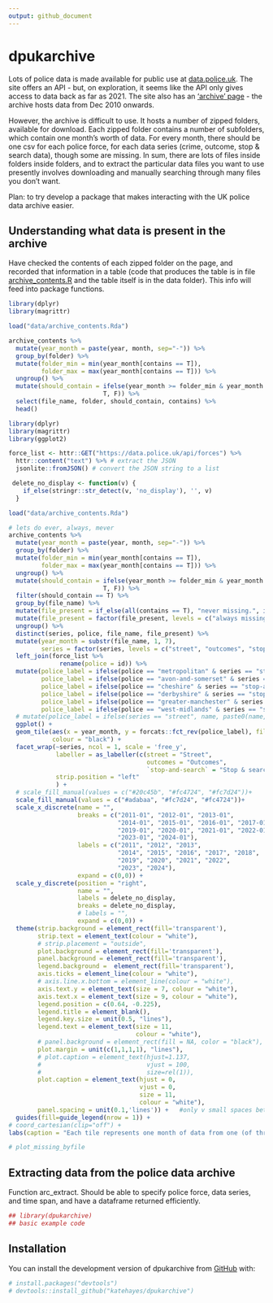 ```yaml
---
output: github_document
---
```



# dpukarchive
<!-- badges: start -->
<!-- badges: end -->

Lots of police data is made available for public use at [data.police.uk](https://data.police.uk). The site offers an API - but, on exploration, it seems like the API only gives access to data back as far as 2021. The site also has an ['archive' page](https://data.police.uk/data/archive/) - the archive hosts data from Dec 2010 onwards. <br>

However, the archive is difficult to use. It hosts a number of zipped folders, available for download. Each zipped folder contains a number of subfolders, which contain one month's worth of data. For every month, there should be one csv for each police force, for each data series (crime, outcome, stop & search data), though some are missing. In sum, there are lots of files inside folders inside folders, and to extract the particular data files you want to use presently involves downloading and manually searching through many files you don't want. <br>

Plan: to try develop a package that makes interacting with the UK police data archive easier. 
<!-- I'm trying to take stock of the archive - figure out what data files are absent/present/present in multiple versions, how to interact with the archive in the most efficient way, etc.results='hide',fig.keep='all'-->
 
## Understanding what data is present in the archive
Have checked the contents of each zipped folder on the page, and recorded that information in a table (code that produces the table is in file [archive_contents.R](https://github.com/katehayes/dpukarchive/blob/main/data-raw/archive_contents.R) and the table itself is in the data folder). This info will feed into package functions. 

```r
library(dplyr)
library(magrittr)

load("data/archive_contents.Rda") 

archive_contents %>% 
  mutate(year_month = paste(year, month, sep="-")) %>% 
  group_by(folder) %>% 
  mutate(folder_min = min(year_month[contains == T]),
         folder_max = max(year_month[contains == T])) %>% 
  ungroup() %>% 
  mutate(should_contain = ifelse(year_month >= folder_min & year_month <= folder_max,
                          T, F)) %>% 
  select(file_name, folder, should_contain, contains) %>% 
  head()

```
 


```r
library(dplyr)
library(magrittr)
library(ggplot2)

force_list <- httr::GET("https://data.police.uk/api/forces") %>%
  httr::content("text") %>% # extract the JSON
  jsonlite::fromJSON() # convert the JSON string to a list

 delete_no_display <- function(v) {
    if_else(stringr::str_detect(v, 'no_display'), '', v)
  }

load("data/archive_contents.Rda")

# lets do ever, always, mever
archive_contents %>% 
  mutate(year_month = paste(year, month, sep="-")) %>% 
  group_by(folder) %>% 
  mutate(folder_min = min(year_month[contains == T]),
         folder_max = max(year_month[contains == T])) %>% 
  ungroup() %>% 
  mutate(should_contain = ifelse(year_month >= folder_min & year_month <= folder_max,
                          T, F)) %>% 
  filter(should_contain == T) %>% 
  group_by(file_name) %>% 
  mutate(file_present = if_else(all(contains == T), "never missing.", if_else(all(contains == F), "always missing;", "sometimes missing;"))) %>% 
  mutate(file_present = factor(file_present, levels = c("always missing;", "sometimes missing;", "never missing."))) %>% 
  ungroup() %>% 
  distinct(series, police, file_name, file_present) %>% 
  mutate(year_month = substr(file_name, 1, 7),
         series = factor(series, levels = c("street", "outcomes", "stop-and-search"))) %>% 
  left_join(force_list %>% 
              rename(police = id)) %>% 
  mutate(police_label = ifelse(police == "metropolitan" & series == "stop-and-search", name, paste0(name, 'no_display')),
         police_label = ifelse(police == "avon-and-somerset" & series == "stop-and-search", name, police_label),
         police_label = ifelse(police == "cheshire" & series == "stop-and-search", name, police_label),
         police_label = ifelse(police == "derbyshire" & series == "stop-and-search", name, police_label),
         police_label = ifelse(police == "greater-manchester" & series == "stop-and-search", name, police_label),
         police_label = ifelse(police == "west-midlands" & series == "stop-and-search", name, police_label)) %>% 
  # mutate(police_label = ifelse(series == "street", name, paste0(name, 'no_display'))) %>%
  ggplot() +
  geom_tile(aes(x = year_month, y = forcats::fct_rev(police_label), fill = file_present),
            colour = "black") +
  facet_wrap(~series, ncol = 1, scale = 'free_y',
             labeller = as_labeller(c(street = "Street", 
                                      outcomes = "Outcomes", 
                                      `stop-and-search` = "Stop & search")), 
             strip.position = "left"
             ) +
  # scale_fill_manual(values = c("#20c45b", "#fc4724", "#fc7d24"))+
  scale_fill_manual(values = c("#adabaa", "#fc7d24", "#fc4724"))+
  scale_x_discrete(name = "",
                   breaks = c("2011-01", "2012-01", "2013-01",
                              "2014-01", "2015-01", "2016-01", "2017-01", "2018-01",
                              "2019-01", "2020-01", "2021-01", "2022-01",
                              "2023-01", "2024-01"),
                   labels = c("2011", "2012", "2013", 
                              "2014", "2015", "2016", "2017", "2018",
                              "2019", "2020", "2021", "2022",
                              "2023", "2024"),
                   expand = c(0,0)) +
  scale_y_discrete(position = "right",
                   name = "",
                   labels = delete_no_display,
                   breaks = delete_no_display,
                   # labels = "",
                   expand = c(0,0)) +
  theme(strip.background = element_rect(fill='transparent'),
        strip.text = element_text(colour = "white"),
        # strip.placement = "outside",
        plot.background = element_rect(fill='transparent'),
        panel.background = element_rect(fill='transparent'),
        legend.background =  element_rect(fill='transparent'),
        axis.ticks = element_line(colour = "white"),
        # axis.line.x.bottom = element_line(colour = "white"),
        axis.text.y = element_text(size = 7, colour = "white"),
        axis.text.x = element_text(size = 9, colour = "white"),
        legend.position = c(0.64, -0.225),
        legend.title = element_blank(),
        legend.key.size = unit(0.5, "lines"),
        legend.text = element_text(size = 11,
                                   colour = "white"),
        # panel.background = element_rect(fill = NA, color = "black"),
        plot.margin = unit(c(1,1,1,1), "lines"),
        # plot.caption = element_text(hjust=1.137,
        #                             vjust = 100,
        #                             size=rel(1)),
        plot.caption = element_text(hjust = 0,
                                    vjust = 0,
                                    size = 11,
                                    colour = "white"),
        panel.spacing = unit(0.1,'lines')) +   #only v small spaces between facets
  guides(fill=guide_legend(nrow = 1)) +
# coord_cartesian(clip="off") +
labs(caption = "Each tile represents one month of data from one (of three) data series and one police force. \nThe colour of the tile indictates whether the data is present or absent in the folders it\nshould be in:") 

# plot_missing_byfile

```



## Extracting data from the police data archive

Function arc_extract. Should be able to specify police force, data series, and time span, and have a dataframe returned efficiently. 

```r
## library(dpukarchive)
## basic example code
```
 
 
## Installation

You can install the development version of dpukarchive from [GitHub](https://github.com/) with:

``` r
# install.packages("devtools")
# devtools::install_github("katehayes/dpukarchive")
```





